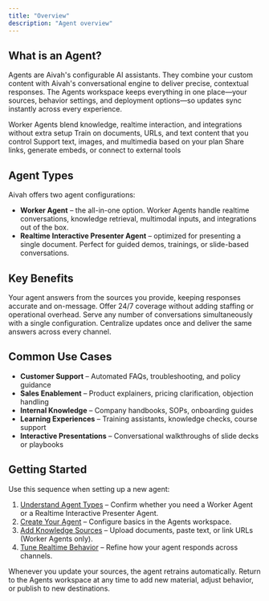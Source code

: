 ```yaml
---
title: "Overview"
description: "Agent overview"
---
```


## What is an Agent?

Agents are Aivah's configurable AI assistants. They combine your custom content with Aivah's conversational engine to deliver precise, contextual responses. The Agents workspace keeps everything in one place—your sources, behavior settings, and deployment options—so updates sync instantly across every experience.

<CardGroup cols={2}>
  <Card title="Worker Ready" icon="bolt">
    Worker Agents blend knowledge, realtime interaction, and integrations without extra setup
  </Card>
  <Card title="Custom Knowledge" icon="book">
    Train on documents, URLs, and text content that you control
  </Card>
  <Card title="Multi-modal" icon="image">
    Support text, images, and multimedia based on your plan
  </Card>
  <Card title="Flexible Deployment" icon="share">
    Share links, generate embeds, or connect to external tools
  </Card>
</CardGroup>

## Agent Types

Aivah offers two agent configurations:

- **Worker Agent** – the all-in-one option. Worker Agents handle realtime conversations, knowledge retrieval, multimodal inputs, and integrations out of the box.
- **Realtime Interactive Presenter Agent** – optimized for presenting a single document. Perfect for guided demos, trainings, or slide-based conversations.

## Key Benefits

<AccordionGroup>
  <Accordion title="Instant Expertise">
    Your agent answers from the sources you provide, keeping responses accurate and on-message.
  </Accordion>
  <Accordion title="Always Available">
    Offer 24/7 coverage without adding staffing or operational overhead.
  </Accordion>
  <Accordion title="Scales With You">
    Serve any number of conversations simultaneously with a single configuration.
  </Accordion>
  <Accordion title="Consistent Experiences">
    Centralize updates once and deliver the same answers across every channel.
  </Accordion>
</AccordionGroup>

## Common Use Cases

- **Customer Support** – Automated FAQs, troubleshooting, and policy guidance
- **Sales Enablement** – Product explainers, pricing clarification, objection handling
- **Internal Knowledge** – Company handbooks, SOPs, onboarding guides
- **Learning Experiences** – Training assistants, knowledge checks, course support
- **Interactive Presentations** – Conversational walkthroughs of slide decks or playbooks

## Getting Started

Use this sequence when setting up a new agent:

1. [Understand Agent Types](/knowledge-agent/types-of-agents) – Confirm whether you need a Worker Agent or a Realtime Interactive Presenter Agent.
2. [Create Your Agent](/knowledge-agent/create-agent) – Configure basics in the Agents workspace.
3. [Add Knowledge Sources](/knowledge-agent/add-content) – Upload documents, paste text, or link URLs (Worker Agents only).
4. [Tune Realtime Behavior](/knowledge-agent/realtime) – Refine how your agent responds across channels.

Whenever you update your sources, the agent retrains automatically. Return to the Agents workspace at any time to add new material, adjust behavior, or publish to new destinations.
